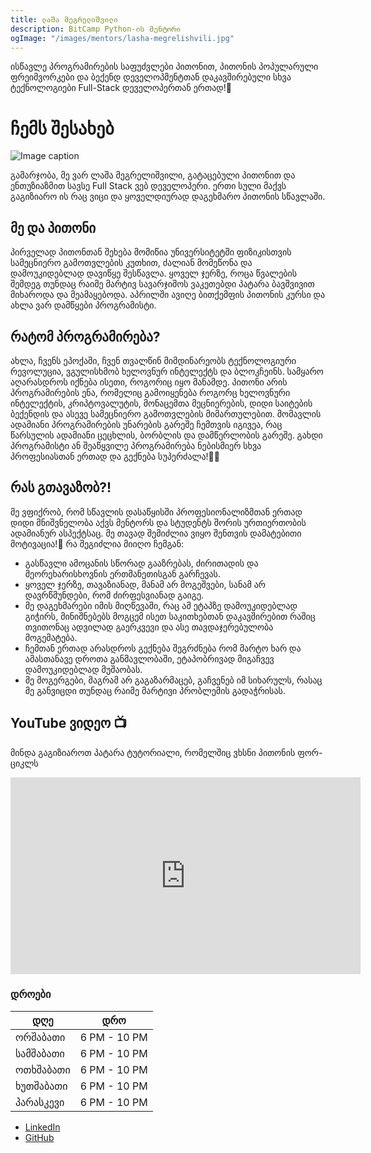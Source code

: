 ```yaml
---
title: ლაშა მეგრელიშვილი
description: BitCamp Python-ის მენტორი
ogImage: "/images/mentors/lasha-megrelishvili.jpg"
---
```


ისწავლე პროგრამირების საფუძვლები პითონით, პითონის პოპულარული ფრეიმვორკები და ბექენდ 
დეველოპმენტთან დაკავშირებული სხვა ტექნოლოგიები Full-Stack დეველოპერთან ერთად!🚀

# ჩემს შესახებ

![Image caption](/images/mentors/lasha-megrelishvili.jpg)

გამარჯობა, მე ვარ ლაშა მეგრელიშვილი, გატაცებული პითონით და ენთუზიაზმით სავსე Full Stack ვებ დეველოპერი. 
ერთი სული მაქვს გაგიზიარო ის რაც ვიცი და ყოველდიურად დაგეხმარო პითონის სწავლაში.

## მე და პითონი

პირველად პითონთან შეხება მომიწია უნივერსიტეტში ფიზიკისთვის სამეცნიერო გამოთვლების კუთხით, ძალიან მომეწონა და დამოუკიდებლად დავიწყე
შესწავლა. ყოველ ჯერზე, როცა წვალების შემდეგ თუნდაც რაიმე მარტივ სავარჯიშოს ვაკეთებდი პატარა ბავშვივით მიხაროდა და მეამაყებოდა. 
აპრილში ავიღე ბითქემფის პითონის კურსი და ახლა ვარ დამწყები პროგრამისტი. 

## რატომ პროგრამირება?

ახლა, ჩვენს ეპოქაში, ჩვენ თვალწინ მიმდინარეობს ტექნოლოგიური რევოლუცია, ვგულისხმობ ხელოვნურ ინტელექტს და ბლოკჩეინს. 
სამყარო აღარასდროს იქნება ისეთი, როგორიც იყო მანამდე. პითონი არის პროგრამირების ენა, რომელიც გამოიყენება როგორც ხელოვნური ინტელექტის, 
კრიპტოვალუტის, მონაცემთა მეცნიერების, დიდი საიტების ბექენდის და ასევე სამეცნიერო გამოთვლების მიმართულებით. 
მომავლის ადამიანი პროგრამირების უნარების გარეშე ჩემთვის იგივეა, რაც წარსულის ადამიანი ცეცხლის, ბორბლის და დამწერლობის გარეშე. 
გახდი პროგრამისტი ან შეაწყვილე პროგრამირება ნებისმიერ სხვა პროფესიასთან ერთად და გექნება სუპერძალა!🦸‍♀️


## რას გთავაზობ?!

მე ვფიქრობ, რომ სწავლის დასაწყისში პროფესიონალიზმთან ერთად დიდი მნიშვნელობა აქვს მენტორს და სტუდენტს 
შორის ურთიერთობის ადამიანურ ასპექტსაც. მე თავად შემიძლია ვიყო შენთვის დამატებითი მოტივაცია!💪
რა შეგიძლია მიიღო ჩემგან:

- გასწავლი ამოცანის სწორად გააზრებას, ძირითადის და მეორეხარისხოვნის ერთმანეთისგან გარჩევას.
- ყოველ ჯერზე, თავაზიანად, მანამ არ მოგეშვები,  სანამ არ დავრწმუნდები, რომ ძირფესვიანად გაიგე.
- მე დაგეხმარები იმის მიღწევაში, რაც ამ ეტაპზე დამოუკიდებლად გიჭირს, მინიშნებებს მოგცემ ისეთ საკითხებთან დაკავშირებით 
  რაშიც თვითონაც ადვილად გაერკვევი და ასე თავდაჯერებულობა მოგემატება.
- ჩემთან ერთად არასდროს გექნება შეგრძნება რომ მარტო ხარ და ამასთანავე დროთა განმავლობაში, ეტაპობრივად მიგაჩვევ დამოუკიდებლად მუშაობას.
- მე მოგერგები, მაგრამ არ გაგაზარმაცებ, გაჩვენებ იმ სიხარულს, რასაც მე განვიცდი 
  თუნდაც რაიმე მარტივი პრობლემის გადაჭრისას.

## YouTube ვიდეო 📺
მინდა გაგიზიაროთ პატარა ტუტორიალი, რომელშიც ვხსნი პითონის ფორ-ციკლს
<iframe width="560" height="315" src="https://youtu.be/js9CtTh6R5Y" title="YouTube video player" frameborder="0" allow="accelerometer; autoplay; clipboard-write; encrypted-media; gyroscope; picture-in-picture; web-share" allowfullscreen></iframe>

### დროები

| დღე       | დრო          |
| --------- | ------------ |
| ორშაბათი  | 6 PM - 10 PM |
| სამშაბათი | 6 PM - 10 PM |
| ოთხშაბათი | 6 PM - 10 PM |
| ხუთშაბათი | 6 PM - 10 PM |
| პარასკევი | 6 PM - 10 PM |


- [LinkedIn](https://www.linkedin.com/in/lasha-megrelishvili/)
- [GitHub](https://github.com/Lasha101)


